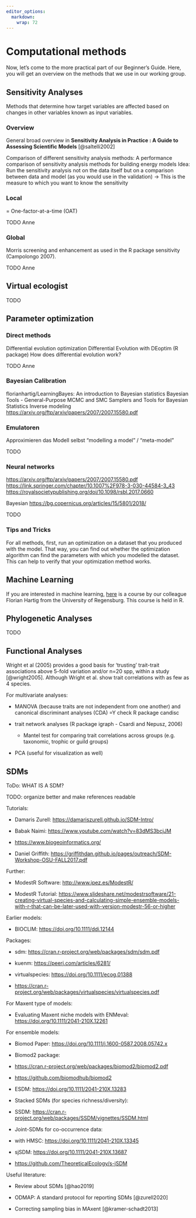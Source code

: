 ```yaml
---
editor_options: 
  markdown: 
    wrap: 72
---
```


# Computational methods

Now, let's come to the more practical part of our Beginner's Guide.
Here, you will get an overview on the methods that we use in our working
group.

## Sensitivity Analyses

Methods that determine how target variables are affected based on
changes in other variables known as input variables.

### Overview

General broad overview in **Sensitivity Analysis in Practice : A Guide
to Assessing Scientific Models** [@saltelli2002]

Comparison of different sensitivity analysis methods: A performance
comparison of sensitivity analysis methods for building energy models
Idea: Run the sensitivity analysis not on the data itself but on a
comparison between data and model (as you would use in the validation)
-\> This is the measure to which you want to know the sensitivity

### Local

= One-factor-at-a-time (OAT)

TODO Anne

### Global

Morris screening and enhancement as used in the R package sensitivity
(Campolongo 2007).

TODO Anne

## Virtual ecologist

TODO

## Parameter optimization

### Direct methods

Differential evolution optimization Differential Evolution with DEoptim
(R package) How does differential evolution work?

TODO Anne

### Bayesian Calibration

florianhartig/LearningBayes: An introduction to Bayesian statistics
Bayesian Tools - General-Purpose MCMC and SMC Samplers and Tools for
Bayesian Statistics Inverse modeling
<https://arxiv.org/ftp/arxiv/papers/2007/2007.15580.pdf>

### Emulatoren 

Approximieren das Modell selbst "modelling a model" / "meta-model"

TODO

### Neural networks

<https://arxiv.org/ftp/arxiv/papers/2007/2007.15580.pdf>
<https://link.springer.com/chapter/10.1007%2F978-3-030-44584-3_43>
<https://royalsocietypublishing.org/doi/10.1098/rsbl.2017.0660>

Bayesian <https://bg.copernicus.org/articles/15/5801/2018/>

TODO

### Tips and Tricks

For all methods, first, run an optimization on a dataset that you
produced with the model. That way, you can find out whether the
optimization algorithm can find the parameters with which you modelled
the dataset. This can help to verify that your optimization method
works.

## Machine Learning

If you are interested in machine learning,
[here](https://theoreticalecology.github.io/machinelearning/index.html)
is a course by our colleague Florian Hartig from the University of
Regensburg. This course is held in R.

## Phylogenetic Analyses

TODO

## Functional Analyses

Wright et al (2005) provides a good basis for 'trusting' trait-trait
associations above 5-fold variation and/or n=20 spp, within a study
[@wright2005]. Although Wright et al. show trait correlations with as
few as 4 species.

For multivariate analyses:

-   MANOVA (because traits are not independent from one another) and
    canonical discriminant analyses (CDA) =Y check R package candisc

-   trait network analyses (R package igraph - Csardi and Nepusz, 2006)

    -   Mantel test for comparing trait correlations across groups (e.g.
        taxonomic, trophic or guild groups)

-   PCA (useful for visualization as well)

## SDMs

ToDo: WHAT IS A SDM?

TODO: organize better and make references readable

Tutorials:

-   Damaris Zurell: <https://damariszurell.github.io/SDM-Intro/>

-   Babak Naimi: <https://www.youtube.com/watch?v=83dMS3bcjJM>

-   <https://www.biogeoinformatics.org/>

-   Daniel Griffith:
    <https://griffithdan.github.io/pages/outreach/SDM-Workshop-OSU-FALL2017.pdf>

Further:

-   ModestR Software: <http://www.ipez.es/ModestR/>

-   ModestR Tutorial:
    <https://www.slideshare.net/modestrsoftware/21-creating-virtual-species-and-calculating-simple-ensemble-models-with-r-that-can-be-later-used-with-version-modestr-56-or-higher>

Earlier models:

-   BIOCLIM: <https://doi.org/10.1111/ddi.12144>

Packages:

-   sdm: <https://cran.r-project.org/web/packages/sdm/sdm.pdf>

-   kuenm: <https://peerj.com/articles/6281/>

-   virtualspecies: <https://doi.org/10.1111/ecog.01388>

-   <https://cran.r-project.org/web/packages/virtualspecies/virtualspecies.pdf>

For Maxent type of models:

-   Evaluating Maxent niche models with ENMeval:
    <https://doi.org/10.1111/2041-210X.12261>

For ensemble models:

-   Biomod Paper: <https://doi.org/10.1111/j.1600-0587.2008.05742.x>

-   Biomod2 package:

-   <https://cran.r-project.org/web/packages/biomod2/biomod2.pdf>

-   <https://github.com/biomodhub/biomod2>

-   ESDM: <https://doi.org/10.1111/2041-210X.13283>

-   Stacked SDMs (for species richness/diversity):

-   SSDM:
    <https://cran.r-project.org/web/packages/SSDM/vignettes/SSDM.html>

-   Joint-SDMs for co-occurrence data:

-   with HMSC: <https://doi.org/10.1111/2041-210X.13345>

-   sjSDM: <https://doi.org/10.1111/2041-210X.13687>

-   <https://github.com/TheoreticalEcology/s-jSDM>

Useful literature:

-   Review about SDMs [@hao2019]

-   ODMAP: A standard protocol for reporting SDMs [@zurell2020]

-   Correcting sampling bias in MAxent [@kramer-schadt2013]
